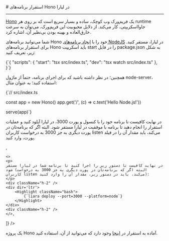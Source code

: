 

<Layout>
<Head>
<title>مستندات استقرار برنامه‌های Hono - لیارا</title>
<meta property="og:title" content="مستندات خدمات رایانش ابری لیارا" />
<meta property="og:description" content="مستندات مربوط به نحوه استقرار برنامه‌های Hono در پلتفرم NodeJS در لیارا"  />
</Head>
# استقرار برنامه‌های Hono در لیارا
<hr className="mb-2" />

<a href="https://hono.dev/" className="text-[#2196f3] ">Hono</a>
یک فریم‌ورک وب کوچک، ساده و بسیار سریع است که بر روی هر runtime جاوااسکریپتی، کار می‌کند. از دلایل 
محبوبیت این فریم‌ورک، می‌توان به سرعت خارق‌العاده و بهینه بودن بی‌نظیر آن، اشاره کرد. 

<div className='h-2' />


شما می‌توانید برنامه‌های Hono خود را با <a href="../../how-tos/create-app" className="text-[#2196f3] ">ایجاد برنامه‌های NodeJS</a> در لیارا، مستقر کنید.
برای استقرار برنامه‌های Hono باید اسکریپت <Important>start</Important> را در فایل <Important>package.json</Important> به شکل زیر، تعریف کنید:

<div className="h-2" />
<div dir='ltr'>
    <Highlight className="json">
        {`{
    "scripts": {
    "start": "tsx src/index.ts",
    "dev": "tsx watch src/index.ts"
  },
}`}
    </Highlight>
</div>
<div className="h-2" />

همچنین؛ در نظر داشته باشید که برای اجرای برنامه، حتماً از ماژول <Important>node-server</Important>، استفاده کنید؛ به عنوان مثال:

<div className="h-2" />
<div dir='ltr'>
    <Highlight className="js">
        {`// src/index.ts

const app = new Hono()
app.get('/', (c) => c.text('Hello Node.js!'))

serve(app)`}
    </Highlight>
</div>

<Section id="deploy" title="استقرار برنامه" />
<Tabs 
    tabs={["Liara Console", "Liara CLI"]} 
    content={[
    <>
    <p>
    در نهایت کافیست تا برنامه خود را با کنسول و پورت 3000، در لیارا آپلود کنید و عملیات استقرار را انجام دهید تا برنامه با موفقیت در لیارا مستقر شود. البته اگر که برنامه‌تان در پورت دیگری به جز 3000 به درخواست کاربران listen می‌کند، باید مقدار آن را در فیلد پورت، وارد کنید.
    </p>
    </>,

    <>
    <p>
    در نهایت کافیست تا دستور زیر را اجرا کنید تا برنامه شما در لیارا مستقر شود (البته اگر که برنامه‌تان در پورت دیگری به جز 3000 به درخواست کاربران listen می‌کند، باید در دستور زیر، مقدار آن را وارد کنید):
    </p>
    <div className="h-2" />
    <div dir='ltr'>
        <Highlight className="bash">
            {`liara deploy --port=3000 --platform=node`}
        </Highlight>
    </div>
    <div className="h-2" />
    </>,

]} 
/>

<Alert variant="success">
<p>
یک پروژه Hono آماده به استقرار در <a href="https://github.com/liara-cloud/hono-getting-started" className="text-[#2196f3] ">اینجا</a> وجود دارد که می‌توانید از آن، استفاده کنید.
</p>
</Alert>

</Layout>
